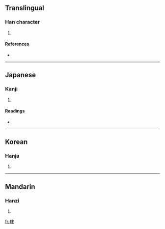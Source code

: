 ==Translingual==

===Han character===
{{Han char|rn=96|rad=玉|as=06|sn=10|four=1510<sub>7</sub>|canj=一土中手 (MGLQ)}}

# {{defn|Han|sort=玉06}}

====References====
* {{Han ref|kx=0730.090|dkj=20936|dj=1141.220|hdz=21114.030|uh=73D2|ud=29650|bh=D2B4|bd=53940}}

----

==Japanese==

===Kanji===
{{ja-kanji|grade=|rs=玉06}}

# {{defn|Japanese|sort=玉06}}

====Readings====
* {{ja-readings|on=[[しん]] (shin)|kun=[[たま]] (tama)}}

----

==Korean==

===Hanja===
{{ko-hanja|hangeul=진|eumhun=|rv=jin|mr=chin|y=cin}}

# {{defn|Korean|sort=玉06}}

----

==Mandarin==

===Hanzi===
{{cmn-hanzi|pin=[[jīn]] ([[jin1]])|wg=chin<sup>1</sup>}}

# {{defn|Mandarin|sort=玉06}}

[[fr:珒]]